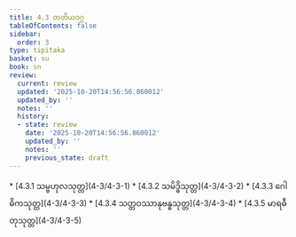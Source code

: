 ```yaml
---
title: 4.3 တတိယဝဂ္ဂ
tableOfContents: false
sidebar:
  order: 3
type: tipitaka
basket: su
book: sn
review:
  current: review
  updated: '2025-10-20T14:56:56.860012'
  updated_by: ''
  notes: ''
  history:
  - state: review
    date: '2025-10-20T14:56:56.860012'
    updated_by: ''
    notes: ''
    previous_state: draft
---
```



<DynamicBreadcrumb />


<ReviewStatus review={frontmatter.review} showDetails={true} />

<HypothesisAnnotation frontmatter={frontmatter} />



<TableOfContents book="sn" section="4.3">
* [4.3.1 သမ္ဗဟုလသုတ္တ](4-3/4-3-1)
* [4.3.2 သမိဒ္ဓိသုတ္တ](4-3/4-3-2)
* [4.3.3 ဂေါဓိကသုတ္တ](4-3/4-3-3)
* [4.3.4 သတ္တဝဿာနုဗန္ဓသုတ္တ](4-3/4-3-4)
* [4.3.5 မာရဓီတုသုတ္တ](4-3/4-3-5)
</TableOfContents>